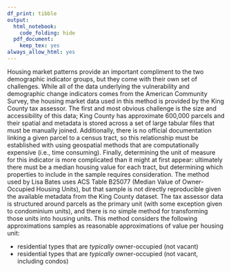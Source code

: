 ```yaml
---
df_print: tibble
output:
  html_notebook:
    code_folding: hide
  pdf_document:
    keep_tex: yes
always_allow_html: yes
---
```


Housing market patterns provide an important compliment to the two demographic indicator groups, but they come with their own set of challenges. While all of the data underlying the vulnerability and demographic change indicators comes from the American Community Survey, the housing market data used in this method is provided by the King County tax assessor. The first and most obvious challenge is the size and accessibility of this data; King County has approximate 600,000 parcels and their spatial and metadata is stored across a set of large tabular files that must be manually joined. Additionally, there is no official documentation linking a given parcel to a census tract, so this relationship must be established with using geospatial methods that are computationally expensive (i.e., time consuming). Finally, determining the unit of measure for this indicator is more complicated than it might at first appear: ultimately there must be a median housing value for each tract, but determining which properties to include in the sample requires consideration. The method used by Lisa Bates uses ACS Table B25077 (Median Value of Owner-Occupied Housing Units), but that sample is not directly reproducible given the available metadata from the King County dataset. The tax assessor data is structured around parcels as the primary unit (with some exception given to condominium units), and there is no simple method for transforming those units into housing units. This method considers the following approximations samples as reasonable approximations of value per housing unit:

* residential types that are _typically_ owner-occupied (not vacant)
* residential types that are _typically_ owner-occupied (not vacant, including condos)


